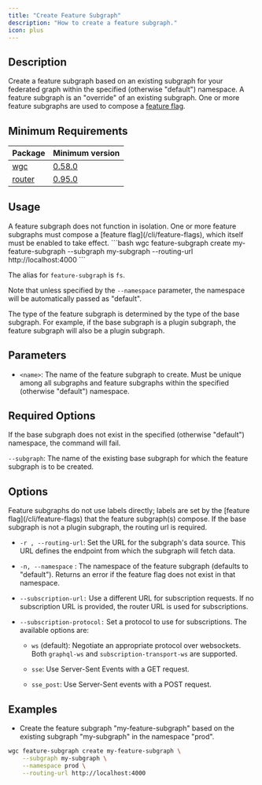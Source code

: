 ```yaml
---
title: "Create Feature Subgraph"
description: "How to create a feature subgraph."
icon: plus
---
```


## Description

Create a feature subgraph based on an existing subgraph for your federated graph within the specified (otherwise "default") namespace. A feature subgraph is an "override" of an existing subgraph. One or more feature subgraphs are used to compose a [feature flag](/cli/feature-flags).

## Minimum Requirements

|Package|Minimum version|
|---|---|
|[wgc](/cli/intro)|[0.58.0](https://github.com/wundergraph/cosmo/compare/wgc@0.57.7...wgc@0.58.0)|
|[router](/router/intro)|[0.95.0](https://github.com/wundergraph/cosmo/releases/tag/router%400.95.0)|

## Usage

<Note>
  A feature subgraph does not function in isolation. One or more feature subgraphs must compose a [feature flag](/cli/feature-flags), which itself must be enabled to take effect.
</Note>
```bash
wgc feature-subgraph create my-feature-subgraph --subgraph my-subgraph --routing-url http://localhost:4000
```

The alias for `feature-subgraph` is `fs`.

Note that unless specified by the `--namespace` parameter, the namespace will be automatically passed as "default".

<Note>
  The type of the feature subgraph is determined by the type of the base subgraph. For example, if the base subgraph is a plugin subgraph, the feature subgraph will also be a plugin subgraph.
</Note>

## Parameters

* `<name>`: The name of the feature subgraph to create. Must be unique among all subgraphs and feature subgraphs within the specified (otherwise "default") namespace.

## Required Options

<Note>
  If the base subgraph does not exist in the specified (otherwise "default") namespace, the command will fail.
</Note>

`--subgraph`: The name of the existing base subgraph for which the feature subgraph is to be created.

## Options

<Info>
  Feature subgraphs do not use labels directly; labels are set by the [feature flag](/cli/feature-flags) that the feature subgraph(s) compose.
</Info>

<Note>
  If the base subgraph is not a plugin subgraph, the routing url is required.
</Note>

* `-r , --routing-url`: Set the URL for the subgraph's data source. This URL defines the endpoint from which the subgraph will fetch data.

* `-n, --namespace` : The namespace of the feature subgraph (defaults to "default"). Returns an error if the feature flag does not exist in that namespace.

* `--subscription-url:` Use a different URL for subscription requests. If no subscription URL is provided, the router URL is used for subscriptions.

* `--subscription-protocol:` Set a protocol to use for subscriptions. The available options are:

  * `ws` (default): Negotiate an appropriate protocol over websockets. Both `graphql-ws` and `subscription-transport-ws` are supported.

  * `sse`: Use Server-Sent Events with a GET request.

  * `sse_post`: Use Server-Sent events with a POST request.

## Examples

- Create the feature subgraph "my-feature-subgraph" based on the existing subgraph "my-subgraph" in the namespace "prod".

```bash
wgc feature-subgraph create my-feature-subgraph \
	--subgraph my-subgraph \
	--namespace prod \
	--routing-url http://localhost:4000
```

